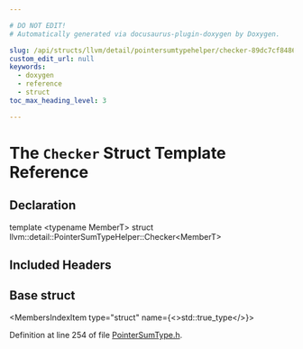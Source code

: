 ```yaml
---

# DO NOT EDIT!
# Automatically generated via docusaurus-plugin-doxygen by Doxygen.

slug: /api/structs/llvm/detail/pointersumtypehelper/checker-89dc7cf8486976adbffc61e7fa407ff9
custom_edit_url: null
keywords:
  - doxygen
  - reference
  - struct
toc_max_heading_level: 3

---
```





# The `Checker` Struct Template Reference

<DoxygenPage pluginConfig={pluginConfig}>



## Declaration

<CodeBlock>template &lt;typename MemberT&gt;
struct llvm::detail::PointerSumTypeHelper::Checker&lt;MemberT&gt;</CodeBlock>

## Included Headers

<IncludesList>
<IncludesListItem
  filePath="llvm/ADT/PointerSumType.h"
  permalink="/docs/api/files/include/include/llvm/include/llvm/adt/pointersumtype-h"
  isLocal="true" />
</IncludesList>

## Base struct

<MembersIndex>

<MembersIndexItem
  type="struct"
  name={<>std::true&#95;type</>}>
</MembersIndexItem>

</MembersIndex>


Definition at line 254 of file <a href="/docs/api/files/include/include/llvm/include/llvm/adt/pointersumtype-h">PointerSumType.h</a>.

</DoxygenPage>
